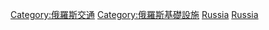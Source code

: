 {{Commonscat|Transport infrastructure in Russia}}
{{Portal|俄羅斯}}

[[Category:俄羅斯交通|Category:俄羅斯交通]]
[[Category:俄羅斯基礎設施|Category:俄羅斯基礎設施]]
[[Category:欧洲各国交通基础设施|Russia]]
[[Category:亞洲各國交通基礎設施|Russia]]